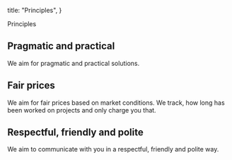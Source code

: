
  title: "Principles",
}

<TextSection>
  <FirstHeader>Principles</FirstHeader>

## Pragmatic and practical

We aim for pragmatic and practical solutions.

## Fair prices

We aim for fair prices based on market conditions. We track, how long has been worked on projects and only charge you that.

## Respectful, friendly and polite

We aim to communicate with you in a respectful, friendly and polite way.

</TextSection>
